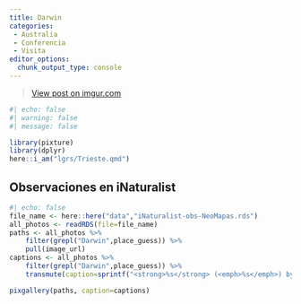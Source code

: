 ```yaml
---
title: Darwin
categories:
 - Australia
 - Conferencia
 - Visita
editor_options: 
  chunk_output_type: console
---
```


<blockquote class="imgur-embed-pub" lang="en" data-id="sFif3IE"><a href="https://imgur.com/sFif3IE">View post on imgur.com</a></blockquote><script async src="//s.imgur.com/min/embed.js" charset="utf-8"></script>


```r
#| echo: false
#| warning: false
#| message: false

library(pixture)
library(dplyr)
here::i_am("lgrs/Trieste.qmd")

```

## Observaciones en iNaturalist

```r
#| echo: false
file_name <- here::here("data","iNaturalist-obs-NeoMapas.rds")
all_photos <- readRDS(file=file_name) 
paths <- all_photos %>% 
    filter(grepl("Darwin",place_guess)) %>% 
    pull(image_url)
captions <- all_photos %>% 
    filter(grepl("Darwin",place_guess)) %>% 
    transmute(caption=sprintf("<strong>%s</strong> (<emph>%s</emph>) by <a href='%s' target='iNat'>NeoMapas @ iNaturalist</a>",species_guess,scientific_name,url)) %>% pull()

pixgallery(paths, caption=captions)
```